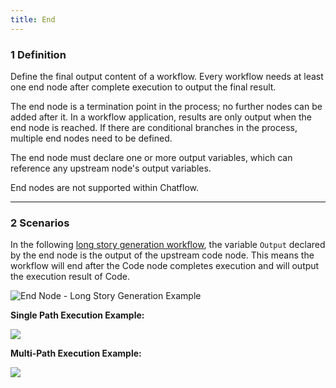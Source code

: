 ```yaml
---
title: End
---
```



### 1 Definition

Define the final output content of a workflow. Every workflow needs at least one end node after complete execution to output the final result.

The end node is a termination point in the process; no further nodes can be added after it. In a workflow application, results are only output when the end node is reached. If there are conditional branches in the process, multiple end nodes need to be defined.

The end node must declare one or more output variables, which can reference any upstream node's output variables.

<Info>
End nodes are not supported within Chatflow.
</Info>

***

### 2 Scenarios

In the following [long story generation workflow](/en/guides/workflow/nodes/iteration#example-2-long-article-iterative-generation-another-scheduling-method), the variable `Output` declared by the end node is the output of the upstream code node. This means the workflow will end after the Code node completes execution and will output the execution result of Code.

![End Node - Long Story Generation Example](https://assets-docs.dify.ai/dify-enterprise-mintlify/en/guides/workflow/node/a103792790447c1725c1da1176334cae.png)

**Single Path Execution Example:**

![](https://assets-docs.dify.ai/dify-enterprise-mintlify/en/guides/workflow/node/9e43961344d318e09af8d64464d81774.png)

**Multi-Path Execution Example:**

![](https://assets-docs.dify.ai/dify-enterprise-mintlify/en/guides/workflow/node/3cb3f5fea376265bede0a4ac5bcc1ddc.png)
